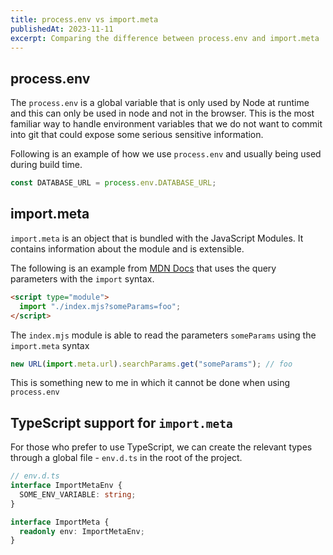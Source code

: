```yaml
---
title: process.env vs import.meta
publishedAt: 2023-11-11
excerpt: Comparing the difference between process.env and import.meta
---
```


## process.env

The `process.env` is a global variable that is only used by Node at runtime and this can only be used in node and not in the browser. This is the most familiar way to handle environment variables that we do not want to commit into git that could expose some serious sensitive information.

Following is an example of how we use `process.env` and usually being used during build time.

```js config.js
const DATABASE_URL = process.env.DATABASE_URL;
```

## import.meta

`import.meta` is an object that is bundled with the JavaScript Modules. It contains information about the module and is extensible.

The following is an example from [MDN Docs](https://developer.mozilla.org/en-US/docs/Web/JavaScript/Reference/Operators/import.meta#passing_query_parameters) that uses the query parameters with the `import` syntax.

```html
<script type="module">
  import "./index.mjs?someParams=foo";
</script>
```

The `index.mjs` module is able to read the parameters `someParams` using the `import.meta` syntax

```js
new URL(import.meta.url).searchParams.get("someParams"); // foo
```

This is something new to me in which it cannot be done when using `process.env`

## TypeScript support for `import.meta`

For those who prefer to use TypeScript, we can create the relevant types through a global file - `env.d.ts` in the root of the project.

```typescript env.d.ts
// env.d.ts
interface ImportMetaEnv {
  SOME_ENV_VARIABLE: string;
}

interface ImportMeta {
  readonly env: ImportMetaEnv;
}
```
